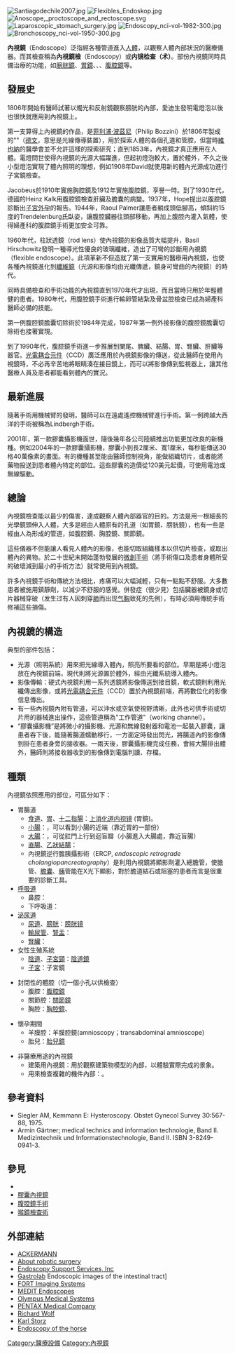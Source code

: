 {{noteTA
|T=zh-hans:内窥镜;zh-hk:內窺鏡;zh-tw:內視鏡;
|1=zh-hans:内窥镜;zh-hk:內窺鏡;zh-tw:內視鏡;
}}
{{medical}}
{{Infobox medical intervention |
  Name        = 內視鏡<br>{{small|endoscope}} |
  Image       = PENTAX Colonoscope001.jpg|
  Caption     = An example of a flexible endoscope |
  ICD10       = |
  ICD9        = |
  MeshID      = D004724 |
  MedlinePlus = 003338 |
  OPS301      = {{OPS301|1-40...1-49}}, {{OPS301|1-61...1-69}} |
  OtherCodes  = |
}}
[[File:Santiagodechile2007.jpg|thumb]]
[[File:Flexibles_Endoskop.jpg|thumb]]
[[File:Anoscope,_proctoscope_and_rectoscope.svg|thumb]]
[[File:Laparoscopic_stomach_surgery.jpg|thumb]]
[[File:Endoscopy_nci-vol-1982-300.jpg|thumb]]
[[File:Bronchoscopy_nci-vol-1950-300.jpg|thumb]]

'''內視鏡'''（Endoscope）泛指經各種管道進入[[人體|人體]]，以觀察人體內部狀況的醫療儀器。而其檢查稱為'''內視鏡檢'''（Endoscopy）或'''内镜检查（术）'''。部份內視鏡同時具備治療的功能，如[[膀胱鏡|膀胱鏡]]、[[胃鏡|胃鏡]]、{{le|大腸鏡|Colonoscopy}}、{{le|支氣管鏡|Bronchoscopy}}、[[腹腔鏡|腹腔鏡]]等。

== 發展史 ==
1806年開始有醫師試著以燭光和反射鏡觀察膀胱的內部，愛迪生發明電燈泡以後也很快就應用到內視鏡上。

第一支算得上內視鏡的作品，是[[菲利浦·波茲尼|菲利浦·波茲尼]]（Philip Bozzini）於1806年製成的"{{lang|de|Lichtleiter}}"（[[德文|德文]]，意思是光線傳導裝置），用於探索人體的各個孔道和管腔，但當時[[維也納|維也納]]的醫學會並不允許這樣的探索研究；直到1853年，內視鏡才真正應用在人體。電燈問世使得內視鏡的光源大幅躍進，但起初燈泡較大，置於體外，不久之後小型燈泡實現了體內照明的理想，例如1908年David就使用新的體內光源成功進行子宮鏡檢查。

Jacobeus於1910年實施胸腔鏡及1912年實施腹腔鏡，享譽一時。到了1930年代，德國的Heinz Kalk用腹腔鏡檢查肝臟及膽囊的病變。1937年，Hope提出以腹腔鏡診斷出[[子宮外孕|子宮外孕]]的報告。1944年，Raoul Palmer讓患者躺成頭低腳高，傾斜約15度的Trendelenburg氏臥姿，讓腹腔臟器往頭部移動，再加上腹腔內灌入氣體，使得婦產科的腹腔鏡手術更加安全可靠。

1960年代，柱狀透鏡（rod lens）使內視鏡的影像品質大幅提升，Basil Hirschowitz發明一種導光性優良的玻璃纖維，造出了可彎的診斷用內視鏡（flexible endoscope）。此項革新不但造就了第一支實用的醫療用內視鏡，也使各種內視鏡進化到[[纖維鏡|纖維鏡]]（光源和影像均由光纖傳遞，鏡身可彎曲的內視鏡）的時代。

同時具備檢查和手術功能的內視鏡直到1970年代才出現，而且當時只用於年輕體健的患者。1980年代，用腹腔鏡手術進行輸卵管結紮及骨盆腔檢查已成為婦產科醫師必備的技能。

第一例腹腔鏡膽囊切除術於1984年完成，1987年第一例外接影像的腹腔鏡膽囊切除術也接著實現。

到了1990年代，腹腔鏡手術進一步推展到闌尾、脾臟、結腸、胃、腎臟、肝臟等器官。[[光電耦合元件|光電耦合元件]]（CCD）廣泛應用於內視鏡影像的傳送，從此醫師在使用內視鏡時，不必再辛苦地將眼睛湊在接目鏡上，而可以將影像傳到監視器上，讓其他醫療人員及患者都能看到體內的實況。

== 最新進展 ==
隨著手術用機械臂的發明，醫師可以在遠處遙控機械臂進行手術。第一例跨越大西洋的手術被稱為Lindbergh手術。

2001年，第一款膠囊攝影機面世，隨後幾年各公司陸續推出功能更加改良的新機種。例如2004年的一款膠囊攝影機，膠囊小到長2厘米、寬1厘米，每秒能傳送30格40萬像素的畫面。有的機種甚至能由醫師控制視角，能做組織切片，或者能將藥物投送到患者體內特定的部位。這些膠囊的造價從120美元起價，可使用電池或無線驅動。

== 總論 ==
內視鏡檢查能以最少的傷害，達成觀察人體內部器官的目的。方法是用一根細長的光學鏡頭伸入人體，大多是經由人體原有的孔道（如胃鏡、膀胱鏡），也有一些是經由人為形成的管道，如腹腔鏡、胸腔鏡、關節鏡。

這些儀器不但能讓人看見人體內的影像，也能切取組織樣本以供切片檢查，或取出體內的異物。於二十世紀末開始蓬勃發展的[[微創手術|微創手術]]（將手術傷口及患者身體所受的破壞減到最小的手術方法）就常使用到內視鏡。

許多內視鏡手術和傳統方法相比，疼痛可以大幅減輕，只有一點點不舒服。大多數患者被施用鎮靜劑，以減少不舒服的感覺。併發症（很少見）包括臟器被鏡身或切片器械穿破（发生过有人因刺穿[[肺|肺]]而出现[[气胸|气胸]]致死的先例），有時必須用傳統手術修補這些損傷。

== 內視鏡的構造 ==
典型的部件包括：
* 光源（照明系統）用來把光線導入體內，照亮所要看的部位。早期是將小燈泡放在內視鏡前端，現代則將光源置於體外，經由光纖系統導入體內。
* 影像傳輸：硬式內視鏡利用一系列透鏡將影像傳送到接目鏡，軟式鏡則利用光纖傳出影像，或將[[光電耦合元件|光電耦合元件]]（CCD）置於內視鏡前端，再將數位化的影像信息傳出。
* 有一些內視鏡內附有管道，可以沖水或空氣使視野清晰，此外也可供手術或切片用的器械進出操作，這些管道稱為"工作管道"（working channel）。
* “膠囊攝影機”是將微小的攝影機、光源和無線發射器和電池一起裝入膠囊，讓患者吞下後，能隨著腸道蠕動移行，一方面定時發出閃光，將腸道內的影像傳到掛在患者身旁的接收器。一兩天後，膠囊攝影機完成任務，會經大腸排出體外，醫師則將接收器收到的影像傳到電腦判讀、存檔。

== 種類 ==
內視鏡依照應用的部位，可區分如下：
* 胃腸道
** [[食道|食道]]、[[胃|胃]]、[[十二指腸|十二指腸]]：[[上消化道内视镜|上消化道内视镜]] (胃鏡)。
** [[小腸|小腸]]：{{le|小腸鏡|Enteroscopy}}，可以看到小腸的近端（靠近胃的一部份）
** [[大腸|大腸]]：{{le|大腸鏡|Colonoscopy}}，可從肛門上行到迴盲瓣（小腸進入大腸處，靠近盲腸）
** [[直腸|直腸]]、[[乙狀結腸|乙狀結腸]]：{{le|乙狀結腸鏡|Sigmoidoscopy}}
** 內視鏡逆行膽胰攝影術（ERCP, ''endoscopic retrograde cholangiopancreatography''）是利用內視鏡將顯影劑灌入總膽管，使膽管、[[膽囊|膽囊]]、[[胰|胰]]管能在X光下顯影，對於膽道結石或阻塞的患者而言是很重要的診斷工具。
* [[呼吸道|呼吸道]]
** 鼻腔：{{le|鼻道鏡|Rhinoscope}}
** 下呼吸道：{{le|支氣管鏡|Bronchoscopy}}
* [[泌尿系統|泌尿道]]
** [[尿道|尿道]]、[[膀胱|膀胱]]：[[膀胱镜|膀胱镜]]
** [[輸尿管|輸尿管]]、[[腎盂|腎盂]]：{{le|輸尿管鏡|Ureteroscopy}}
** [[腎臟|腎臟]]：{{le|腎臟鏡|Nephroscopy}}
* 女性生殖系統
** [[陰道|陰道]]、[[子宮頸|子宮頸]]：[[陰道鏡|陰道鏡]]
** [[子宮|子宮]]：子宮鏡

* 封閉性的體腔（切一個小孔以供檢查）
** 腹腔：[[腹腔鏡|腹腔鏡]]
** 關節腔：[[關節鏡|關節鏡]]
** 胸腔：[[胸腔鏡|胸腔鏡]]、{{le|縱膈腔鏡|Mediastinoscopy}}

* 懷孕期間
** 羊膜腔：羊膜腔鏡(amnioscopy；transabdominal amnioscope)
** 胎兒：[[胎兒鏡|胎兒鏡]]

* 非醫療用途的內視鏡
** 建築用內視鏡：用於觀察建築物模型的內部，以體驗實際完成的景象。
** 用來檢查複雜的機件內部：{{le|機件內視鏡|borescope}}。

== 參考資料 ==
{{refbegin}}
* Siegler AM, Kemmann E: Hysteroscopy. Obstet Gynecol Survey 30:567-88, 1975.
* Armin Gärtner; medical technics and information technologie, Band II. Medizintechnik und Informationstechnologie, Band II. ISBN 3-8249-0941-3.
{{refend}}

==參見==
*{{link-en|雙球內視鏡|Double-balloon enteroscopy}}
*[[膠囊內視鏡|膠囊內視鏡]]
*[[腹腔鏡手術|腹腔鏡手術]]
*[[喉鏡檢查術|喉鏡檢查術]]

== 外部連結 ==
{{div col|cols=2}}
* [http://www.ackermanninstrumente.de ACKERMANN] {{Wayback|url=http://www.ackermanninstrumente.de/ |date=20200418152519 }}
* [http://electronics.howstuffworks.com/robotic-surgery1.htm About robotic surgery] {{Wayback|url=http://electronics.howstuffworks.com/robotic-surgery1.htm |date=20080509145921 }}
* [http://www.endoscopy.com/ Endoscopy Support Services, Inc] {{Wayback|url=http://www.endoscopy.com/ |date=20131022064353 }}
* [http://www.gastrolab.net/ Gastrolab] {{Wayback|url=http://www.gastrolab.net/ |date=20201022112649 }} Endoscopic images of the intestinal tract]
* [http://www.fort-fr.com/ FORT Imaging Systems] {{Wayback|url=http://www.fort-fr.com/ |date=20161007041752 }}
* [https://web.archive.org/web/20060818132711/http://www.endoscope.ca/ MEDIT Endoscopes]
* [https://web.archive.org/web/20060220165603/http://www.olympusamerica.com/msg_section/msg_home.asp Olympus Medical Systems]
* [http://www.pentaxmedical.com PENTAX Medical Company] {{Wayback|url=http://www.pentaxmedical.com/ |date=20201106192848 }}
* [https://www.richard-wolf.com/en/ Richard Wolf] {{Wayback|url=https://www.richard-wolf.com/en/ |date=20201118171208 }}
* [http://www.karlstorz.com Karl Storz] {{Wayback|url=http://www.karlstorz.com/ |date=20080724195038 }}
* [http://www.horsevet.co.uk/endoscopy.php Endoscopy of the horse] {{Wayback|url=http://www.horsevet.co.uk/endoscopy.php |date=20120717070820 }}
{{div col end}}

{{tsl|en|Template:Endoscopy}}

{{Authority control}}
[[Category:醫療設備|Category:醫療設備]]
[[Category:內視鏡|Category:內視鏡]]